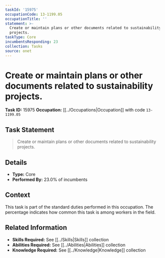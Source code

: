 ```yaml
---
taskId: '15975'
occupationCode: 13-1199.05
occupationTitle: ''
statement: >-
  Create or maintain plans or other documents related to sustainability
  projects.
taskType: Core
incumbentsResponding: 23
collection: Tasks
source: onet
---
```

# Create or maintain plans or other documents related to sustainability projects.

**Task ID:** 15975
**Occupation:** [[../Occupations|Occupation]] with code `13-1199.05`

## Task Statement

> Create or maintain plans or other documents related to sustainability projects.

## Details

- **Type:** Core
- **Performed By:** 23.0% of incumbents

## Context

This task is part of the standard duties performed in this occupation. The percentage indicates how common this task is among workers in the field.

## Related Information

- **Skills Required:** See [[../Skills|Skills]] collection
- **Abilities Required:** See [[../Abilities|Abilities]] collection
- **Knowledge Required:** See [[../Knowledge|Knowledge]] collection
